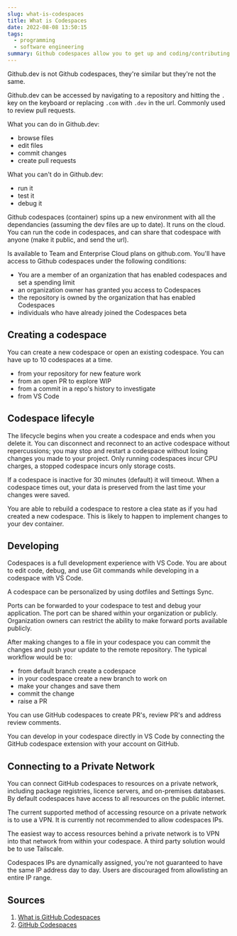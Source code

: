 ```yaml
---
slug: what-is-codespaces
title: What is Codespaces
date: 2022-08-08 13:50:15
tags:
  - programming
  - software engineering
summary: Github codespaces allow you to get up and coding/contributing quickly
---
```

Github.dev is not Github codespaces, they're similar but they're not the same. 

Github.dev can be accessed by navigating to a repository and hitting the `.` key on the keyboard or replacing `.com` with `.dev` in the url. Commonly used to review pull requests.

What you can do in Github.dev:
- browse files
- edit files
- commit changes
- create pull requests

What you can't do in Github.dev:
- run it
- test it
- debug it

Github codespaces (container) spins up a new environment with all the dependancies (assuming the dev files are up to date). It runs on the cloud. You can run the code in codespaces, and can share that codespace with anyone (make it public, and send the url). 

Is available to Team and Enterprise Cloud plans on github.com. You'll have access to Github codespaces under the following conditions:
- You are a member of an organization that has enabled codespaces and set a spending limit
- an organization owner has granted you access to Codespaces
- the repository is owned by the organization that has enabled Codespaces
- individuals who have already joined the Codespaces beta

## Creating a codespace
You can create a new codespace or open an existing codespace. You can have up to 10 codespaces at a time.
- from your repository for new feature work
- from an open PR to explore WIP
- from a commit in a repo's history to investigate
- from VS Code

## Codespace lifecyle
The lifecycle begins when you create a codespace and ends when you delete it. You can disconnect and reconnect to an active codespace without repercussions; you may stop and restart a codespace without losing changes you made to your project. Only running codespaces incur CPU charges, a stopped codespace incurs only storage costs. 

If a codespace is inactive for 30 minutes (default) it will timeout. When a codespace times out, your data is preserved from the last time your changes were saved.

You are able to rebuild a codespace to restore a clea state as if you had created a new codespace. This is likely to happen to implement changes to your dev container.

## Developing
Codespaces is a full development experience with VS Code. You are about to edit code, debug, and use Git commands while developing in a codespace with VS Code. 

A codespace can be personalized by using dotfiles and Settings Sync.

Ports can be forwarded to your codespace to test and debug your application. The port can be shared within your organization or publicly. Organization owners can restrict the ability to make forward ports available publicly. 

After making changes to a file in your codespace you can commit the changes and push your update to the remote repository. The typical workflow would be to:
- from default branch create a codespace
- in your codespace create a new branch to work on
- make your changes and save them
- commit the change
- raise a PR

You can use GitHub codespaces to create PR's, review PR's and address review comments.

You can develop in your codespace directly in VS Code by connecting the GitHub codespace extension with your account on GitHub.

## Connecting to a Private Network
You can connect GitHub codespaces to resources on a private network, including package registries, licence servers, and on-premises databases. By default codespaces have access to all resources on the public internet. 

The current supported method of accessing resource on a private network is to use a VPN. It is currently not recommended to allow codespaces IPs.

The easiest way to access resources behind a private network is to VPN into that network from within your codespace. A third party solution would be to use Tailscale.

Codespaces IPs are dynamically assigned, you're not guaranteed to have the same IP address day to day. Users are discouraged from allowlisting an entire IP range.

## Sources
1. [What is GitHub Codespaces](https://www.youtube.com/watch?v=vDXPkAdqSyI)
2. [GitHub Codespaces](https://docs.github.com/en/codespaces)